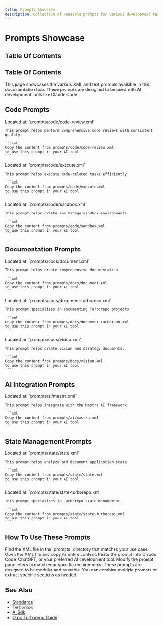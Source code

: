 ```yaml
---
title: Prompts Showcase
description: Collection of reusable prompts for various development tasks
---
```


# Prompts Showcase

## Table Of Contents

<!-- Generated placeholder; add anchors as needed -->

## Table Of Contents

<!-- Generated placeholder; add anchors as needed -->

This page showcases the various XML and text prompts available in this documentation hub. These prompts are designed to be used with AI development tools like Claude Code.

## Code Prompts

<AccordionGroup>
  <Accordion title="Code Review Prompt">
    Located at: `prompts/code/code-review.xml`
    
    This prompt helps perform comprehensive code reviews with consistent quality.
    
    ```xml
    Copy the content from prompts/code/code-review.xml
    to use this prompt in your AI tool
    ```
  </Accordion>
  
  <Accordion title="Execute Prompt">
    Located at: `prompts/code/execute.xml`
    
    This prompt helps execute code-related tasks efficiently.
    
    ```xml
    Copy the content from prompts/code/execute.xml
    to use this prompt in your AI tool
    ```
  </Accordion>
  
  <Accordion title="Sandbox Prompt">
    Located at: `prompts/code/sandbox.xml`
    
    This prompt helps create and manage sandbox environments.
    
    ```xml
    Copy the content from prompts/code/sandbox.xml
    to use this prompt in your AI tool
    ```
  </Accordion>
</AccordionGroup>

## Documentation Prompts

<AccordionGroup>
  <Accordion title="Document Prompt">
    Located at: `prompts/docs/document.xml`
    
    This prompt helps create comprehensive documentation.
    
    ```xml
    Copy the content from prompts/docs/document.xml
    to use this prompt in your AI tool
    ```
  </Accordion>
  
  <Accordion title="Document Turborepo Prompt">
    Located at: `prompts/docs/document-turborepo.xml`
    
    This prompt specializes in documenting Turborepo projects.
    
    ```xml
    Copy the content from prompts/docs/document-turborepo.xml
    to use this prompt in your AI tool
    ```
  </Accordion>
  
  <Accordion title="Vision Prompt">
    Located at: `prompts/docs/vision.xml`
    
    This prompt helps create vision and strategy documents.
    
    ```xml
    Copy the content from prompts/docs/vision.xml
    to use this prompt in your AI tool
    ```
  </Accordion>
</AccordionGroup>

## AI Integration Prompts

<AccordionGroup>
  <Accordion title="Mastra AI Prompt">
    Located at: `prompts/ai/mastra.xml`
    
    This prompt helps integrate with the Mastra AI framework.
    
    ```xml
    Copy the content from prompts/ai/mastra.xml
    to use this prompt in your AI tool
    ```
  </Accordion>
</AccordionGroup>

## State Management Prompts

<AccordionGroup>
  <Accordion title="State Prompt">
    Located at: `prompts/state/state.xml`
    
    This prompt helps analyze and document application state.
    
    ```xml
    Copy the content from prompts/state/state.xml
    to use this prompt in your AI tool
    ```
  </Accordion>
  
  <Accordion title="State Turborepo Prompt">
    Located at: `prompts/state/state-turborepo.xml`
    
    This prompt specializes in Turborepo state management.
    
    ```xml
    Copy the content from prompts/state/state-turborepo.xml
    to use this prompt in your AI tool
    ```
  </Accordion>
</AccordionGroup>

## How To Use These Prompts

<Steps>
  <Step title="Locate the Prompt">
    Find the XML file in the `prompts` directory that matches your use case.
  </Step>
  
  <Step title="Copy the Content">
    Open the XML file and copy its entire content.
  </Step>
  
  <Step title="Use in Your AI Tool">
    Paste the prompt into Claude Code, ChatGPT, or your preferred AI development tool.
  </Step>
  
  <Step title="Customize as Needed">
    Modify the prompt parameters to match your specific requirements.
  </Step>
</Steps>

<Tip>
  These prompts are designed to be modular and reusable. You can combine multiple prompts or extract specific sections as needed.
</Tip>

## See Also

- [Standards](/architecture/standards)
- [Turborepo](/tools/stack/turborepo)
- [AI Sdk](/tools/stack/ai-sdk)
- [Orpc Turborepo Guide](/tools/integrations/orpc-turborepo-guide)
